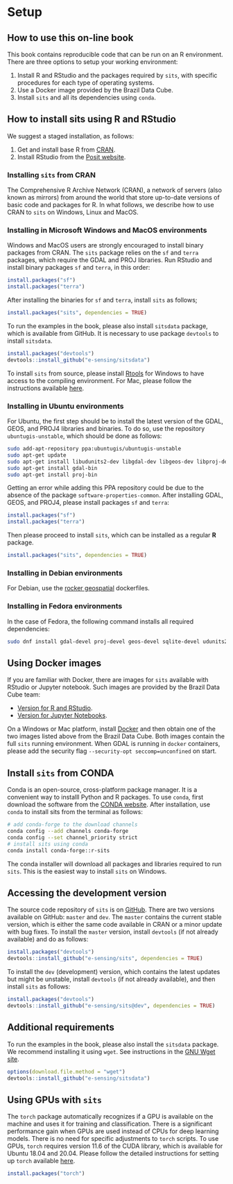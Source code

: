 # Setup {.unnumbered}

## How to use this on-line book {.unnumbered}

This book contains reproducible code that can be run on an R environment. There are three options to setup your working environment:

1. Install R and RStudio and the packages required by `sits`, with specific procedures for each type of operating systems.
2. Use a Docker image provided by the Brazil Data Cube.
3. Install `sits` and all its dependencies using `conda`. 

## How to install sits using R and RStudio {.unnumbered}

We suggest a staged installation, as follows:

1. Get and install base R from [CRAN](https://cran.r-project.org/).
2. Install RStudio from the [Posit website](https://posit.co/).


### Installing `sits` from CRAN {.unnumbered}

The Comprehensive R Archive Network (CRAN), a network of servers (also known as mirrors) from around the world that store up-to-date versions of basic code and packages for R. In what follows, we describe how to use CRAN to `sits` on Windows, Linux and MacOS. 

### Installing in Microsoft Windows and MacOS environments{.unnumbered}

Windows and MacOS users are strongly encouraged to install binary packages from CRAN. The `sits` package relies on the `sf` and `terra` packages, which require the GDAL and PROJ libraries. Run RStudio and install binary packages `sf` and `terra`, in this order:

```r
install.packages("sf")
install.packages("terra")
```

After installing the binaries for `sf` and `terra`, install `sits` as follows;

```r
install.packages("sits", dependencies = TRUE)
```

To run the examples in the book, please also install `sitsdata` package, which is available from GitHub. It is necessary to use package `devtools` to install `sitsdata`.

```r
install.packages("devtools")
devtools::install_github("e-sensing/sitsdata")
```

 To install `sits` from source, please install [Rtools](https://cran.r-project.org/bin/windows/Rtools/) for Windows to have access to the compiling environment. For Mac, please follow the instructions available [here](https://mac.r-project.org/tools/).

### Installing in Ubuntu environments{.unnumbered}

For Ubuntu, the first step should be to install the latest version of the GDAL, GEOS, and PROJ4 libraries and binaries. To do so, use the repository `ubuntugis-unstable`, which should be done as follows:

``` sh
sudo add-apt-repository ppa:ubuntugis/ubuntugis-unstable
sudo apt-get update
sudo apt-get install libudunits2-dev libgdal-dev libgeos-dev libproj-dev 
sudo apt-get install gdal-bin
sudo apt-get install proj-bin
```
Getting an error while adding this PPA repository could be due to the absence of the package `software-properties-common`. After installing GDAL, GEOS, and PROJ4, please install packages `sf` and `terra`:

```r
install.packages("sf")
install.packages("terra")
```

Then please proceed to install `sits`, which can be installed as a regular **R** package.

```r
install.packages("sits", dependencies = TRUE)
```

### Installing in Debian environments{.unnumbered}

For Debian,  use the [rocker geospatial](https://github.com/rocker-org/geospatial) dockerfiles. 

### Installing in Fedora environments {.unnumbered}

In the case of Fedora, the following command installs all required dependencies:

```sh
sudo dnf install gdal-devel proj-devel geos-devel sqlite-devel udunits2-devel
```

## Using Docker images {.unnumbered}

If you are familiar with Docker, there are images for `sits` available with RStudio or Jupyter notebook. Such images are provided by the Brazil Data Cube team:

- [Version for R and RStudio](https://hub.docker.com/r/brazildatacube/sits-rstudio).
- [Version for Jupyter Notebooks](https://hub.docker.com/r/brazildatacube/sits-jupyter).

On a Windows or Mac platform, install [Docker](https://docs.docker.com/desktop/install/windows-install/) and then obtain one of the two images listed above from the Brazil Data Cube. Both images contain the full `sits` running environment. When GDAL is running in `docker` containers, please add the security flag `--security-opt seccomp=unconfined` on start. 

## Install `sits` from CONDA {.unnumbered}

Conda is an open-source, cross-platform package manager. It is a convenient way to installl Python and R packages. To use `conda`, first download the software from the [CONDA website](https://conda.io/projects/conda/en/latest/index.html). After installation, use `conda` to install sits from the terminal as follows:

```bash
# add conda-forge to the download channels 
conda config --add channels conda-forge
conda config --set channel_priority strict
# install sits using conda
conda install conda-forge::r-sits
```

The conda installer will download all packages and libraries required to run `sits`. This is the easiest way to install `sits` on Windows. 


## Accessing the development version {.unnumbered}

The source code repository of `sits` is on [GitHub](https://github.com/e-sensing/sits). There are two versions available on GitHub: `master` and `dev`. The `master` contains the current stable version, which is either the same code available in CRAN or a minor update with bug fixes. To install the `master` version, install `devtools` (if not already available) and do as follows: 

```r
install.packages("devtools")
devtools::install_github("e-sensing/sits", dependencies = TRUE)
```

To install the `dev` (development) version, which contains the latest updates but might be unstable, install `devtools` (if not already available), and then install `sits` as follows:

```r
install.packages("devtools")
devtools::install_github("e-sensing/sits@dev", dependencies = TRUE)
```

## Additional requirements {.unnumbered}

To run the examples in the book, please also install the `sitsdata` package. We recommend installing it using `wget`. See instructions in the [GNU Wget site](https://www.gnu.org/software/wget/). 

```r
options(download.file.method = "wget")
devtools::install_github("e-sensing/sitsdata")
```

## Using GPUs with `sits` {.unnumbered}

The `torch` package automatically recognizes if a GPU is available on the machine and uses it for training and classification. There is a significant performance gain when GPUs are used instead of CPUs for deep learning models. There is no need for specific adjustments to `torch` scripts.  To use GPUs, `torch` requires version 11.6 of the CUDA library, which is available for Ubuntu 18.04 and 20.04. Please follow the detailed instructions for setting up `torch` available [here](https://torch.mlverse.org/docs/articles/installation.html).

```r
install.packages("torch")
```
